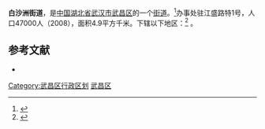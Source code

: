 {{中国乡级行政区|42/01/06/009/000}}'''白沙洲街道'''，是[[中华人民共和国|中国]][[湖北省|湖北省]][[武汉市|武汉市]][[武昌区|武昌区]]的一个[[街道|街道]]。<ref>{{PRC admin/ref sgc|{{PRC admin/parent|42/01/06/009/000}}}}</ref>办事处驻江盛路特1号，人口47000人（2008），面积4.9平方千米。下辖以下地区：<ref>{{PRC admin/ref sgc|42/01/06/009/000}}</ref>
{{PRC admin/children|42/01/06/009/000}}。

==参考文献==
<div class="references-small">
<references></references>
*{{cite book |author=湖北省民政局 |authorlink= |coauthors= |title=湖北省行政区划手册 |year=2009 |publisher=中国地图出版社 |location=北京 |isbn=978-7-5031-5016-6 }} 
</div>

{{武昌区行政区划}}
[[Category:武昌区行政区划|Category:武昌区行政区划]]
[[Category:武汉街道_(行政区划)|武昌区]]